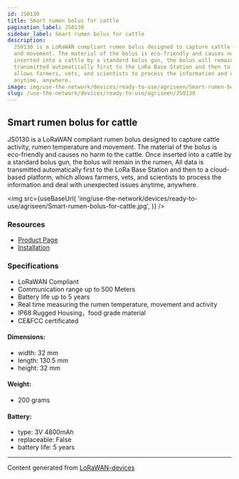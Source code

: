 ```yaml
---
id: JS0130
title: Smart rumen bolus for cattle
pagination_label: JS0130
sidebar_label: Smart rumen bolus for cattle
description:
  JS0130 is a LoRaWAN compliant rumen bolus designed to capture cattle activity, rumen temperature
  and movement. The material of the bolus is eco-friendly and causes no harm to the cattle. Once
  inserted into a cattle by a standard bolus gun, the bolus will remain in the rumen, All data is
  transmitted automatically first to the LoRa Base Station and then to a cloud-based platform, which
  allows farmers, vets, and scientists to process the information and deal with unexpected issues
  anytime, anywhere.
image: img/use-the-network/devices/ready-to-use/agriseen/Smart-rumen-bolus-for-cattle.jpg
slug: /use-the-network/devices/ready-to-use/agriseen/JS0130
---
```



## Smart rumen bolus for cattle

JS0130 is a LoRaWAN compliant rumen bolus designed to capture cattle activity, rumen temperature and
movement. The material of the bolus is eco-friendly and causes no harm to the cattle. Once inserted
into a cattle by a standard bolus gun, the bolus will remain in the rumen, All data is transmitted
automatically first to the LoRa Base Station and then to a cloud-based platform, which allows
farmers, vets, and scientists to process the information and deal with unexpected issues anytime,
anywhere.

<img
  src={useBaseUrl(
    'img/use-the-network/devices/ready-to-use/agriseen/Smart-rumen-bolus-for-cattle.jpg',
  )}
/>

### Resources

- [Product Page](http://www.agriseen.com/products/cattle-rumen-bolus/)
- [Installation](https://www.youtube.com/watch?v=RmPI9K4OIY4)

### Specifications

- LoRaWAN Compliant
- Communication range up to 500 Meters
- Battery life up to 5 years
- Real time measuring the rumen temperature, movement and activity
- IP68 Rugged Housing，food grade material
- CE&FCC certificated

#### Dimensions:

- width: 32 mm
- length: 130.5 mm
- height: 32 mm

#### Weight:

- 200 grams

#### Battery:

- type: 3V 4800mAh
- replaceable: False
- battery life: 5 years

---

Content generated from [LoRaWAN-devices](https://github.com/TheThingsNetwork/lorawan-devices)
